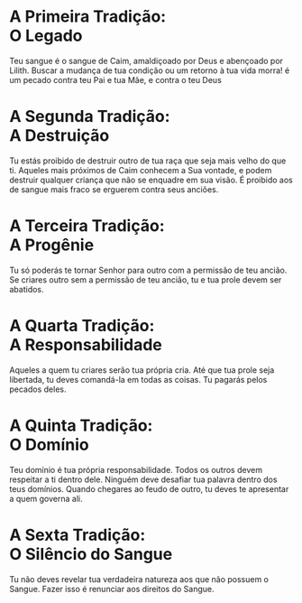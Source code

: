 <QuadroFlex>
  <div>
    <div>
      <h1>
        A Primeira Tradição:
        <br />O Legado
      </h1>
      <p>
        Teu sangue é o sangue de Caim, amaldiçoado por Deus e abençoado por
        Lilith. Buscar a mudança de tua condição ou um retorno à tua vida morra!
        é um pecado contra teu Pai e tua Mãe, e contra o teu Deus
      </p>
    </div>
    <div>
      <h1>
        A Segunda Tradição:
        <br />A Destruição
      </h1>
      <p>
        Tu estás proibido de destruir outro de tua raça que seja mais velho do
        que ti. Aqueles mais próximos de Caim conhecem a Sua vontade, e podem
        destruir qualquer criança que não se enquadre em sua visão. É proibido
        aos de sangue mais fraco se erguerem contra seus anciões.
      </p>
    </div>
    <div>
      <h1>
        A Terceira Tradição:
        <br />A Progênie
      </h1>
      <p>
        Tu só poderás te tornar Senhor para outro com a permissão de teu ancião.
        Se criares outro sem a permissão de teu ancião, tu e tua prole devem ser
        abatidos.
      </p>
    </div>
  </div>
  <div>
    <div>
      <h1>
        A Quarta Tradição:
        <br />A Responsabilidade
      </h1>
      <p>
        Aqueles a quem tu criares serão tua própria cria. Até que tua prole seja
        libertada, tu deves comandá-la em todas as coisas. Tu pagarás pelos
        pecados deles.
      </p>
    </div>
    <div>
      <h1>
        A Quinta Tradição:
        <br />O Domínio
      </h1>
      <p>
        Teu domínio é tua própria responsabilidade. Todos os outros devem
        respeitar a ti dentro dele. Ninguém deve desafiar tua palavra dentro dos
        teus domínios. Quando chegares ao feudo de outro, tu deves te apresentar
        a quem governa ali.
      </p>
    </div>
    <div>
      <h1>
        A Sexta Tradição: <br />O Silêncio do Sangue
      </h1>
      <p>
        Tu não deves revelar tua verdadeira natureza aos que não possuem o
        Sangue. Fazer isso é renunciar aos direitos do Sangue.
      </p>
    </div>
  </div>
</QuadroFlex>
